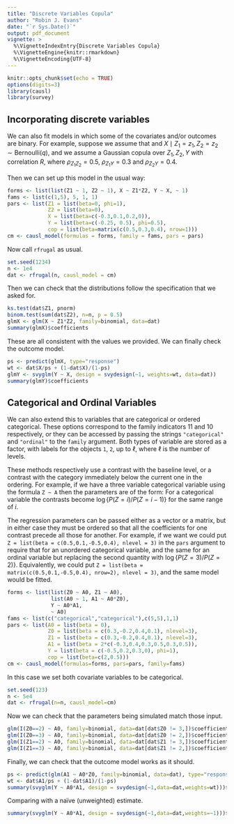 ```yaml
---
title: "Discrete Variables Copula"
author: "Robin J. Evans"
date: "`r Sys.Date()`"
output: pdf_document
vignette: >
  %\VignetteIndexEntry{Discrete Variables Copula}
  %\VignetteEngine{knitr::rmarkdown}
  %\VignetteEncoding{UTF-8}
---
```


```r
knitr::opts_chunk$set(echo = TRUE)
options(digits=3)
library(causl)
library(survey)
```

## Incorporating discrete variables

We can also fit models in which some of the covariates and/or outcomes are 
binary.  For example, suppose we assume that 
\begin{align*}
Z_1 &\sim N(0, \sigma_1^2) & Z_2 &\sim \text{Bernoulli}(p_2) & Y \mid do(X=x) \sim N(0, \sigma_y^2)
\end{align*}
and $X \mid Z_1=z_1,Z_2=z_2 \sim \text{Bernoulli}(q)$, and we assume a Gaussian
copula over $Z_1,Z_2,Y$ with correlation $R$, where $\rho_{Z_1Z_2} = 0.5$, 
$\rho_{Z_1Y} = 0.3$ and $\rho_{Z_2Y} = 0.4$.

Then we can set up this model in the usual way:
```r
forms <- list(list(Z1 ~ 1, Z2 ~ 1), X ~ Z1*Z2, Y ~ X, ~ 1)
fams <- list(c(1,5), 5, 1, 1)
pars <- list(Z1 = list(beta=0, phi=1),
             Z2 = list(beta=0),
             X = list(beta=c(-0.3,0.1,0.2,0)),
             Y = list(beta=c(-0.25, 0.5), phi=0.5),
             cop = list(beta=matrix(c(0.5,0.3,0.4), nrow=1)))
cm <- causl_model(formulas = forms, family = fams, pars = pars)
```
Now call `rfrugal` as usual.  
```r
set.seed(1234)
n <- 1e4
dat <- rfrugal(n, causl_model = cm)
```
Then we can check that the distributions follow the specification that we 
asked for.
```r
ks.test(dat$Z1, pnorm)
binom.test(sum(dat$Z2), n=n, p = 0.5)
glmX <- glm(X ~ Z1*Z2, family=binomial, data=dat)
summary(glmX)$coefficients
```
These are all consistent with the values we provided.  We can finally check the
outcome model.
```r
ps <- predict(glmX, type="response")
wt <- dat$X/ps + (1-dat$X)/(1-ps)
glmY <- svyglm(Y ~ X, design = svydesign(~1, weights=wt, data=dat))
summary(glmY)$coefficients
```

## Categorical and Ordinal Variables

We can also extend this to variables that are categorical or ordered 
categorical.  These options correspond to the family indicators 11 and 10 
respectively, or they can be accessed by passing the strings `"categorical"` 
and `"ordinal"` to the `family` argument.  Both types of variable are stored as
a factor, with labels for the objects `1`, `2`, up to $\ell$, where $\ell$ is
the number of levels.  

These methods respectively use a 
contrast with the baseline level, or a contrast with the category immediately 
below the current one in the ordering.  For example, if we have a three variable
categorical variable using the formula `Z ~ A` then the parameters are of the 
form:
\begin{align*}
\log \frac{P(Z=i)}{P(Z=1)} &= \beta_{0i} + \beta_{ai} a, & & i = 2,\ldots,\ell.
\end{align*}
For a categorical variable the contrasts become $\log \{P(Z=i)/P(Z=i-1)\}$ 
for the same range of $i$. 
 
The regression parameters can be passed either as a vector or a matrix, but in
either case they must be ordered so that all the coefficients for one contrast
precede all those for another.  For example, if we want we could put
`Z = list(beta = c(0.5,0.1,-0.5,0.4), nlevel = 3)` in the `pars` argument to 
require that 
\begin{align*}
\log \frac{P(Z=2)}{P(Z=1)} &= 0.5 + 0.1 a & \log \frac{P(Z=3)}{P(Z=1)} &= -0.5 + 0.4 a
\end{align*}
for an unordered categorical variable, and the same for an ordinal variable but 
replacing the second quantity with $\log \{P(Z=3)/P(Z=2)\}$.  Equivalently, we 
could put `Z = list(beta = matrix(c(0.5,0.1,-0.5,0.4), nrow=2), nlevel = 3)`, 
and the same model would be fitted.

```r
forms <- list(list(Z0 ~ A0, Z1 ~ A0),
              list(A0 ~ 1, A1 ~ A0*Z0),
              Y ~ A0*A1,
              ~ A0)
fams <- list(c("categorical","categorical"),c(5,5),1,1)
pars <- list(A0 = list(beta = 0),
             Z0 = list(beta = c(0.3,-0.2,0.4,0.1), nlevel=3),
             Z1 = list(beta = c(0.3,-0.2,0.4,0.1), nlevel=3),
             A1 = list(beta = 2*c(-0.3,0.4,0.3,0.5,0.3,0.5)),
             Y = list(beta = c(-0.5,0.2,0.3,0), phi=1),
             cop = list(beta=c(2,0.5)))
cm <- causl_model(formulas=forms, pars=pars, family=fams)
```
In this case we set both covariate variables to be categorical. 
```r
set.seed(123)
n <- 5e4
dat <- rfrugal(n=n, causl_model=cm)
```
Now we can check that the parameters being simulated match those input.
```r
glm(I(Z0==2) ~ A0, family=binomial, data=dat[dat$Z0 != 3,])$coefficients
glm(I(Z0==3) ~ A0, family=binomial, data=dat[dat$Z0 != 2,])$coefficients
glm(I(Z1==2) ~ A0, family=binomial, data=dat[dat$Z1 != 3,])$coefficients
glm(I(Z1==3) ~ A0, family=binomial, data=dat[dat$Z1 != 2,])$coefficients 
```
Finally, we can check that the outcome model works as it should.
```r
ps <- predict(glm(A1 ~ A0*Z0, family=binomial, data=dat), type="response")
wt <- dat$A1/ps + (1-dat$A1)/(1-ps)
summary(svyglm(Y ~ A0*A1, design = svydesign(~1,data=dat,weights=wt)))$coef
```
Comparing with a naïve (unweighted) estimate.
```r
summary(svyglm(Y ~ A0*A1, design = svydesign(~1,data=dat,weights=~1)))$coef
```
